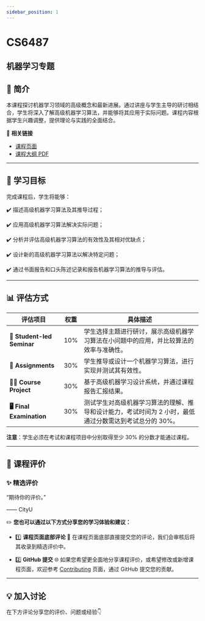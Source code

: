 ```yaml
---
sidebar_position: 1
---
```


# CS6487
## 机器学习专题

## **📘 简介**
本课程探讨机器学习领域的高级概念和最新进展。通过讲座与学生主导的研讨相结合，学生将深入了解高级机器学习算法，并能够将其应用于实际问题。课程内容根据学生兴趣调整，提供理论与实践的全面结合。

🔗 **相关链接**
- [课程页面](https://www.cityu.edu.hk/catalogue/pg/202425/course/CS6487.htm)
- [课程大纲 PDF](https://www.cityu.edu.hk/catalogue/pg/202425/course/CS6487.pdf)

---

## **🎯 学习目标**

完成课程后，学生将能够：

✔️ 描述高级机器学习算法及其推导过程；

✔️ 应用高级机器学习算法解决实际问题；

✔️ 分析并评估高级机器学习算法的有效性及其相对优缺点；

✔️ 设计新的高级机器学习算法以解决特定问题；

✔️ 通过书面报告和口头陈述记录和报告机器学习算法的推导与评估。

---

## **📊 评估方式**

| **评估项目**              | **权重** | **具体描述**                                                                                       |
|--------------------------|---------|---------------------------------------------------------------------------------------------------|
| **📝 Student-led Seminar**| 10%     | 学生选择主题进行研讨，展示高级机器学习算法在小问题中的应用，并比较算法的效率与准确性。                     |
| **📄 Assignments**         | 30%     | 学生推导或设计一个机器学习算法，进行实现并测试其有效性。                                                |
| **🧑‍💻 Course Project**      | 30%     | 基于高级机器学习设计系统，并通过课程报告汇报结果。                                                     |
| **🖥️ Final Examination**    | 30%     | 测试学生对高级机器学习算法的理解、推导和设计能力，考试时间为 2 小时，最低通过分数需达到考试总分的 30%。      |

**注意**：学生必须在考试和课程项目中分别取得至少 30% 的分数才能通过课程。

---

## **💬 课程评价**

### ✨ **精选评价**
<div className={commentStyles.commentBox}>
    <p className={commentStyles.commentText}>
        “期待你的评价。”
    </p>
    <p className={commentStyles.commentAuthor}>—— CityU</p>
</div>

✏️ **您也可以通过以下方式分享您的学习体验和建议：**

- 1️⃣ **课程页面底部评论**
💬 在课程页面底部直接提交您的评论，我们会审核后将其收录到精选评价中。

- 2️⃣ **GitHub 提交**
🌐 如果您希望更全面地分享课程评价，或希望修改或新增课程页面，欢迎参考 [Contributing](https://penjc.github.io/cityU-navigator/contributing) 页面，通过 GitHub 提交您的贡献。




---

## **💡 加入讨论**

在下方评论分享您的评价、问题或经验👇
<Utterances />